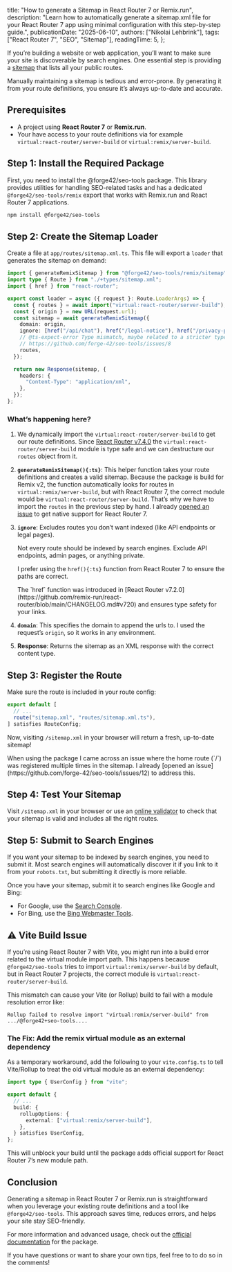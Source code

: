 
  title: "How to generate a Sitemap in React Router 7 or Remix.run",
  description:
    "Learn how to automatically generate a sitemap.xml file for your React Router 7 app using minimal configuration with this step-by-step guide.",
  publicationDate: "2025-06-10",
  authors: ["Nikolai Lehbrink"],
  tags: ["React Router 7", "SEO", "Sitemap"],
  readingTime: 5,
};

If you’re building a website or web application, you’ll want to make sure your site is discoverable by search engines. One essential step is providing a [sitemap](https://developers.google.com/search/docs/crawling-indexing/sitemaps/overview) that lists all your public routes.

<Alert type="question" heading="Why automate your sitemap?">
  Manually maintaining a sitemap is tedious and error-prone. By generating it
  from your route definitions, you ensure it’s always up-to-date and accurate.
</Alert>

## Prerequisites

- A project using **React Router 7** or **Remix.run**.
- Your have access to your route definitions via for example `virtual:react-router/server-build` or `virtual:remix/server-build`.

## Step 1: Install the Required Package

First, you need to install the <ProfileBadge platform="GitHub" handle="forge-42/seo-tools">@forge42/seo-tools</ProfileBadge> package. This library provides utilities for handling SEO-related tasks and has a dedicated `@forge42/seo-tools/remix` export that works with Remix.run and React Router 7 applications.

```bash
npm install @forge42/seo-tools
```

## Step 2: Create the Sitemap Loader

Create a file at `app/routes/sitemap.xml.ts`. This file will export a `loader` that generates the sitemap on demand:

```typescript filename="app/routes/sitemap.xml.ts" showLineNumbers
import { generateRemixSitemap } from "@forge42/seo-tools/remix/sitemap";
import type { Route } from "./+types/sitemap.xml";
import { href } from "react-router";

export const loader = async ({ request }: Route.LoaderArgs) => {
  const { routes } = await import("virtual:react-router/server-build");
  const { origin } = new URL(request.url);
  const sitemap = await generateRemixSitemap({
    domain: origin,
    ignore: [href("/api/chat"), href("/legal-notice"), href("/privacy-policy")],
    // @ts-expect-error Type mismatch, maybe related to a stricter type mentioned in release notes for v.7.0.0
    // https://github.com/forge-42/seo-tools/issues/8
    routes,
  });

  return new Response(sitemap, {
    headers: {
      "Content-Type": "application/xml",
    },
  });
};
```

### What’s happening here?

<NewsletterForm />

1.  We dynamically import the `virtual:react-router/server-build` to get our route definitions.
    <Alert type="info">
      Since [React Router
      v7.4.0](https://github.com/remix-run/react-router/blob/main/CHANGELOG.md#v740)
      the `virtual:react-router/server-build` module is type safe and we can
      destructure our `routes` object from it.
    </Alert>
1.  **`generateRemixSitemap(){:ts}`**: This helper function takes your route definitions and creates a valid sitemap.
    <Alert type="info">
      Because the package is build for Remix v2, the function automatically
      looks for routes in `virtual:remix/server-build`, but with React Router 7,
      the correct module would be `virtual:react-router/server-build`. That’s
      why we have to import the `routes` in the previous step by hand. I already
      [opened an issue](https://github.com/forge-42/seo-tools/issues/13) to get
      native support for React Router 7.
    </Alert>
1.  **`ignore`**: Excludes routes you don’t want indexed (like API endpoints or legal pages).

    <Alert type="question" heading="Why ignore some routes?">
      Not every route should be indexed by search engines. Exclude API
      endpoints, admin pages, or anything private.
    </Alert>

    I prefer using the `href(){:ts}` function from React Router 7 to ensure the paths are correct.

    <Alert type="tip">
      The `href` function was introduced in [React Router
      v7.2.0](https://github.com/remix-run/react-router/blob/main/CHANGELOG.md#v720)
      and ensures type safety for your links.
    </Alert>

1.  **`domain`**: This specifies the domain to append the urls to. I used the request’s `origin`, so it works in any environment.
1.  **Response**: Returns the sitemap as an XML response with the correct content type.

## Step 3: Register the Route

Make sure the route is included in your route config:

```typescript filename="app/routes.ts"
export default [
  // ...
  route("sitemap.xml", "routes/sitemap.xml.ts"),
] satisfies RouteConfig;
```

Now, visiting `/sitemap.xml` in your browser will return a fresh, up-to-date sitemap!

<Alert type="warning" heading="Douplicate Route Registration">
  When using the package I came across an issue where the home route (`/`) was
  registered multiple times in the sitemap. I already [opened an
  issue](https://github.com/forge-42/seo-tools/issues/12) to address this.
</Alert>

## Step 4: Test Your Sitemap

Visit `/sitemap.xml` in your browser or use an [online validator](https://www.mysitemapgenerator.com/service/check.html) to check that your sitemap is valid and includes all the right routes.

## Step 5: Submit to Search Engines

If you want your sitemap to be indexed by search engines, you need to submit it. Most search engines will automatically discover it if you link to it from your `robots.txt`, but submitting it directly is more reliable.

Once you have your sitemap, submit it to search engines like Google and Bing:

- For Google, use the [Search Console](https://search.google.com/search-console/sitemaps).
- For Bing, use the [Bing Webmaster Tools](https://www.bing.com/webmasters/sitemaps).

## ⚠️ Vite Build Issue

If you’re using React Router 7 with Vite, you might run into a build error related to the virtual module import path. This happens because `@forge42/seo-tools` tries to import `virtual:remix/server-build` by default, but in React Router 7 projects, the correct module is `virtual:react-router/server-build`.

This mismatch can cause your Vite (or Rollup) build to fail with a module resolution error like:

```
Rollup failed to resolve import "virtual:remix/server-build" from .../@forge42+seo-tools....
```

### The Fix: Add the remix virtual module as an external dependency

As a temporary workaround, add the following to your `vite.config.ts` to tell Vite/Rollup to treat the old virtual module as an external dependency:

```ts filename="vite.config.ts"
import type { UserConfig } from "vite";

export default {
  // ...
  build: {
    rollupOptions: {
      external: ["virtual:remix/server-build"],
    },
  } satisfies UserConfig,
};
```

This will unblock your build until the package adds official support for React Router 7’s new module path.

## Conclusion

Generating a sitemap in React Router 7 or Remix.run is straightforward when you leverage your existing route definitions and a tool like `@forge42/seo-tools`. This approach saves time, reduces errors, and helps your site stay SEO-friendly.

For more information and advanced usage, check out the [official documentation](https://github.com/forge-42/seo-tools) for the package.

If you have questions or want to share your own tips, feel free to to do so in the comments!
